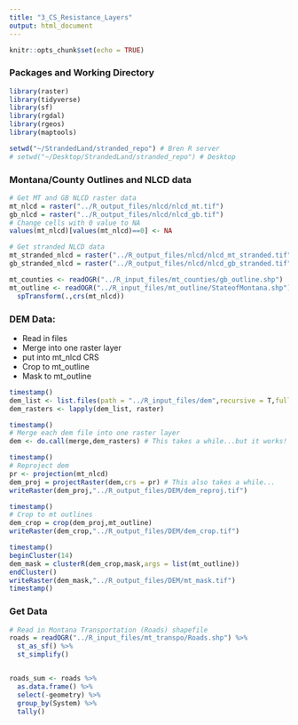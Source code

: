```yaml
---
title: "3_CS_Resistance_Layers"
output: html_document
---
```


```r
knitr::opts_chunk$set(echo = TRUE)
```


### Packages and Working Directory
```r
library(raster)
library(tidyverse)
library(sf)
library(rgdal)
library(rgeos)
library(maptools)

setwd("~/StrandedLand/stranded_repo") # Bren R server
# setwd("~/Desktop/StrandedLand/stranded_repo") # Desktop
```

### Montana/County Outlines and NLCD data
```r

# Get MT and GB NLCD raster data
mt_nlcd = raster("../R_output_files/nlcd/nlcd_mt.tif")
gb_nlcd = raster("../R_output_files/nlcd/nlcd_gb.tif")
# Change cells with 0 value to NA
values(mt_nlcd)[values(mt_nlcd)==0] <- NA

# Get stranded NLCD data
mt_stranded_nlcd = raster("../R_output_files/nlcd/nlcd_mt_stranded.tif")
gb_stranded_nlcd = raster("../R_output_files/nlcd/nlcd_gb_stranded.tif")

mt_counties <- readOGR("../R_input_files/mt_counties/gb_outline.shp")
mt_outline <- readOGR("../R_input_files/mt_outline/StateofMontana.shp") %>% 
  spTransform(.,crs(mt_nlcd))
```



### DEM Data:

* Read in files
* Merge into one raster layer
* put into mt_nlcd CRS
* Crop to mt_outline
* Mask to mt_outline
```r

timestamp()
dem_list <- list.files(path = "../R_input_files/dem",recursive = T,full.names = T)
dem_rasters <- lapply(dem_list, raster)

timestamp()
# Merge each dem file into one raster layer
dem <- do.call(merge,dem_rasters) # This takes a while...but it works!

timestamp()
# Reproject dem
pr <- projection(mt_nlcd)
dem_proj = projectRaster(dem,crs = pr) # This also takes a while...
writeRaster(dem_proj,"../R_output_files/DEM/dem_reproj.tif")

timestamp()
# Crop to mt outlines
dem_crop = crop(dem_proj,mt_outline) 
writeRaster(dem_crop,"../R_output_files/DEM/dem_crop.tif")

timestamp()
beginCluster(14)
dem_mask = clusterR(dem_crop,mask,args = list(mt_outline))
endCluster()
writeRaster(dem_mask,"../R_output_files/DEM/mt_mask.tif")
timestamp()

```


### Get Data
```r

# Read in Montana Transportation (Roads) shapefile
roads = readOGR("../R_input_files/mt_transpo/Roads.shp") %>% 
  st_as_sf() %>% 
  st_simplify()


roads_sum <- roads %>% 
  as.data.frame() %>% 
  select(-geometry) %>% 
  group_by(System) %>%
  tally()

```


